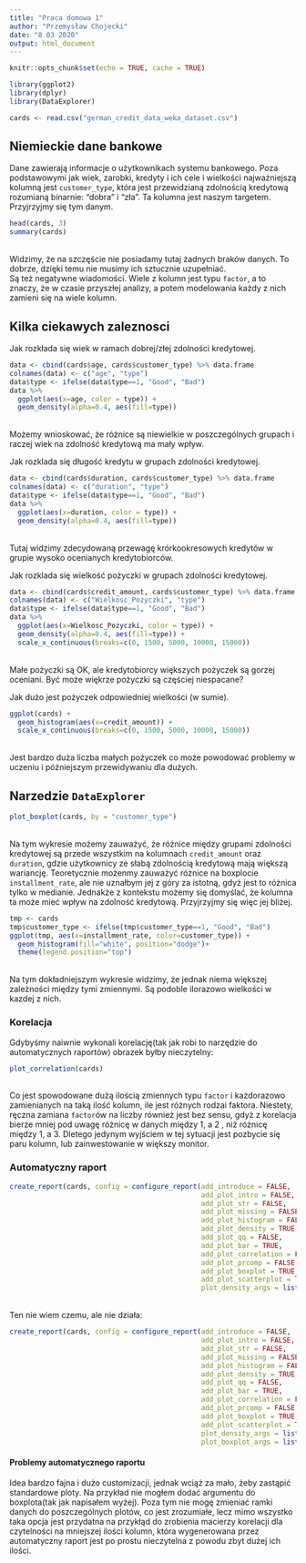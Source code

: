 ```yaml
---
title: "Praca domowa 1"
author: "Przemysław Chojecki"
date: "8 03 2020"
output: html_document
---
```


```r
knitr::opts_chunk$set(echo = TRUE, cache = TRUE)

library(ggplot2)
library(dplyr)
library(DataExplorer)
```

```r
cards <- read.csv("german_credit_data_weka_dataset.csv")
```

## Niemieckie dane bankowe
Dane zawierają informacje o użytkownikach systemu bankowego. Poza podstawowymi jak wiek, zarobki, kredyty i ich cele i wielkości najważniejszą kolumną jest `customer_type`, która jest przewidzianą zdolnością kredytową rozumianą binarnie: "dobra" i "zła". Ta kolumna jest naszym targetem.\
Przyjrzyjmy się tym danym.\

```r
head(cards, 3)
summary(cards)
```
\
Widzimy, że na szczęście nie posiadamy tutaj żadnych braków danych. To dobrze, dzięki temu nie musimy ich sztucznie uzupełniać.\
Są też negatywne wiadomości. Wiele z kolumn jest typu `factor`, a to znaczy, że w czasie przyszłej analizy, a potem modelowania każdy z nich zamieni się na wiele kolumn.\



## Kilka ciekawych zaleznosci
Jak rozkłada się wiek w ramach dobrej/złej zdolności kredytowej.\
```r
data <- cbind(cards$age, cards$customer_type) %>% data.frame
colnames(data) <- c("age", "type")
data$type <- ifelse(data$type==1, "Good", "Bad")
data %>% 
  ggplot(aes(x=age, color = type)) + 
  geom_density(alpha=0.4, aes(fill=type))
```
\
Możemy wnioskować, że różnice są niewielkie w poszczególnych grupach i raczej wiek na zdolność kredytową ma mały wpływ.\



Jak rozklada się długość kredytu w grupach zdolności kredytowej.\
```r
data <- cbind(cards$duration, cards$customer_type) %>% data.frame
colnames(data) <- c("duration", "type")
data$type <- ifelse(data$type==1, "Good", "Bad")
data %>% 
  ggplot(aes(x=duration, color = type)) + 
  geom_density(alpha=0.4, aes(fill=type))
```
\
Tutaj widzimy zdecydowaną przewagę krórkookresowych kredytów w grupie wysoko ocenianych kredytobiorców.\


Jak rozklada się wielkość pożyczki w grupach zdolności kredytowej.\
```r
data <- cbind(cards$credit_amount, cards$customer_type) %>% data.frame
colnames(data) <- c("Wielkosc_Pozyczki", "type")
data$type <- ifelse(data$type==1, "Good", "Bad")
data %>% 
  ggplot(aes(x=Wielkosc_Pozyczki, color = type)) + 
  geom_density(alpha=0.4, aes(fill=type)) +
  scale_x_continuous(breaks=c(0, 1500, 5000, 10000, 15000))
```
\
Małe pożyczki są OK, ale kredytobiorcy większych pożyczek są gorzej oceniani. Być może więkrze pożyczki są częściej niespacane?\


Jak dużo jest pożyczek odpowiedniej wielkości (w sumie).\
```r
ggplot(cards) +
  geom_histogram(aes(x=credit_amount)) +
  scale_x_continuous(breaks=c(0, 1500, 5000, 10000, 15000))
```
\
Jest bardzo duża liczba małych pożyczek co może powodować problemy w uczeniu i późniejszym przewidywaniu dla dużych.\




## Narzedzie `DataExplorer`
```r
plot_boxplot(cards, by = "customer_type")
```
\
Na tym wykresie możemy zauważyć, że różnice między grupami zdolności kredytowej są przede wszystkim na kolumnach `credit_amount` oraz `duration`, gdzie użytkownicy ze słabą zdolnością kredytową mają większą wariancję. Teoretycznie możenmy zauważyć różnice na boxplocie `installment_rate`, ale nie uznałbym jej z góry za istotną, gdyż jest to różnica tylko w medianie. Jednakże z kontekstu możemy się domyślać, że kolumna ta może mieć wpływ na zdolność kredytową. Przyjrzyjmy się więc jej bliżej.\

```r
tmp <- cards
tmp$customer_type <- ifelse(tmp$customer_type==1, "Good", "Bad")
ggplot(tmp, aes(x=installment_rate, color=customer_type)) +
  geom_histogram(fill="white", position="dodge")+
  theme(legend.position="top")
```
\
Na tym dokładniejszym wykresie widzimy, że jednak niema większej zależności między tymi zmiennymi. Są podoble ilorazowo wielkości w kazdej z nich.\


### Korelacja
Gdybyśmy naiwnie wykonali korelację(tak jak robi to narzędzie do automatycznych raportów) obrazek byłby nieczytelny:\
```r
plot_correlation(cards)
```
\
Co jest spowodowane dużą ilością zmiennych typu `factor` i każdorazowo zamienianych na taką ilość kolumn, ile jest różnych rodzai faktora. Niestety, ręczna zamiana `factor`ów na liczby również jest bez sensu, gdyż z korelacja bierze mniej pod uwagę różnicę w danych między $1$, a $2$ , niż różnicę między $1$, a $3$. Dletego jedynym wyjściem w tej sytuacji jest pozbycie się paru kolumn, lub zainwestowanie w większy monitor.


### Automatyczny raport
```r
create_report(cards, config = configure_report(add_introduce = FALSE,
                                               add_plot_intro = FALSE,
                                               add_plot_str = FALSE,
                                               add_plot_missing = FALSE,
                                               add_plot_histogram = FALSE,
                                               add_plot_density = TRUE,
                                               add_plot_qq = FALSE,
                                               add_plot_bar = TRUE,
                                               add_plot_correlation = FALSE,
                                               add_plot_prcomp = FALSE,
                                               add_plot_boxplot = TRUE,
                                               add_plot_scatterplot = TRUE, 
                                               plot_density_args = list(geom_density_args = list(alpha=0.4, aes = aes(fill=customer_type, color = customer_type)))))
```

\
Ten nie wiem czemu, ale nie działa:
```r
create_report(cards, config = configure_report(add_introduce = FALSE,
                                               add_plot_intro = FALSE,
                                               add_plot_str = FALSE,
                                               add_plot_missing = FALSE,
                                               add_plot_histogram = FALSE,
                                               add_plot_density = TRUE, 
                                               add_plot_qq = FALSE,
                                               add_plot_bar = TRUE,
                                               add_plot_correlation = FALSE,
                                               add_plot_prcomp = FALSE,     
                                               add_plot_boxplot = TRUE,     
                                               add_plot_scatterplot = TRUE, 
                                               plot_density_args = list(geom_density_args = list(alpha=0.4, aes = aes(fill=customer_type, color = customer_type))),
                                               plot_boxplot_args = list(by = "customer_type")))
```

#### Problemy automatycznego raportu
Idea bardzo fajna i dużo customizacji, jednak wciąż za mało, żeby zastąpić standardowe ploty. Na przykład nie mogłem dodać argumentu do boxplota(tak jak napisałem wyżej). Poza tym nie mogę zmieniać ramki danych do poszczególnych plotów, co jest zrozumiałe, lecz mimo wszystko taka opcja jest przydatna na przykłąd do zrobienia macierzy korelacji dla czytelności na mniejszej ilości kolumn, która wygenerowana przez automatyczny raport jest po prostu nieczytelna z powodu zbyt dużej ich ilości.
